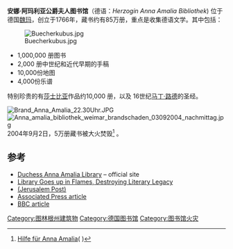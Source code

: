 '''安娜·阿玛利亚公爵夫人图书馆'''（德语：''Herzogin Anna Amalia Bibliothek'') 位于德国[[魏玛|魏玛]]，创立于1766年，藏书约有85万册，重点是收集德语文学。其中包括：

[[Image:Buecherkubus.jpg|thumb]]
* 1,000,000 册图书
* 2,000 册中世纪和近代早期的手稿
* 10,000份地图
* 4,000份乐谱
特别珍贵的有[[莎士比亚|莎士比亚]]作品约10,000 册，以及 16世纪[[马丁·路德|马丁·路德]]的圣经。

[[Image:Brand_Anna_Amalia_22.30Uhr.JPG|thumb]]
[[Image:Anna_amalia_bibliothek_weimar_brandschaden_03092004_nachmittag.jpg|thumb]]
2004年9月2日，5万册藏书被大火焚毁<ref>[http://www.anna-amalia-bibliothek.de/de/afterbrand.html Hilfe für Anna Amalia]( {{WebCite|url=https://www.webcitation.org/61tW7bdeY?url=http://www.anna-amalia-bibliothek.de/de/afterbrand.html |date=20110922182129 |dateformat=iso }})</ref> 。
==参考==
{{Reflist}}
*[http://www.klassik-stiftung.de/index.php?id=312 Duchess Anna Amalia Library] {{Wayback|url=http://www.klassik-stiftung.de/index.php?id=312 |date=20181223231940 }} – official site
*[https://web.archive.org/web/20090710011111/http://www.dw-world.de/english/0,1594,1441_A_1317151_1_A,00.html Library Goes up in Flames, Destroying Literary Legacy]
*[http://fr.jpost.com/servlet/Satellite?pagename=JPost/JPArticle/ShowFull&cid=1094187590872&p=1006688055060 (Jerusalem Post)]{{dead link|date=2017年12月 |bot=InternetArchiveBot |fix-attempted=yes }}
*[https://web.archive.org/web/20040926000228/http://story.news.yahoo.com/news?tmpl=story&cid=535&ncid=535&e=4&u=%2Fap%2F20040903%2Fap_on_re_eu%2Fgermany_library_fire_2 Associated Press article]
*[http://news.bbc.co.uk/2/hi/europe/3625042.stm BBC article] {{Wayback|url=http://news.bbc.co.uk/2/hi/europe/3625042.stm |date=20210213195818 }}
{{coord|50|58|43|N|11|19|56|E|region:DE_type:landmark|display=title}}

{{Authority control}}
[[Category:图林根州建筑物|Category:图林根州建筑物]]
[[Category:德国图书馆|Category:德国图书馆]]
[[Category:图书馆火灾|Category:图书馆火灾]]